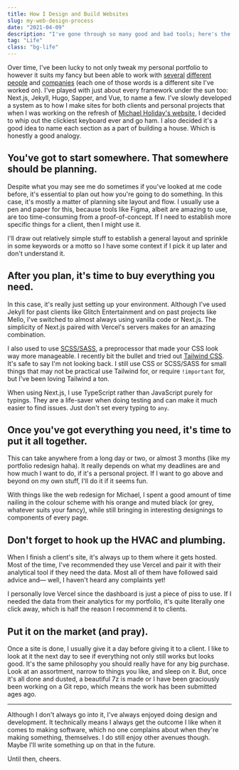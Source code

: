 ```yaml
---
title: How I Design and Build Websites
slug: my-web-design-process
date: "2021-04-09"
description: "I've gone through so many good and bad tools; here's the 411 of how I get it all done and dusted."
tag: "Life"
class: "bg-life"
---
```


Over time, I've been lucky to not only tweak my personal portfolio to however it suits my fancy but been able to work with [several](https://playgltich.xyz) [different](https://getmello.org) [people](https://epic4809.github.io) and [companies](https://studioneuf.net) (each one of those words is a different site I've worked on). I've played with just about every framework under the sun too: Next.js, Jekyll, Hugo, Sapper, and Vue, to name a few. I've slowly developed a system as to how I make sites for both clients and personal projects that when I was working on the refresh of [Michael Holiday's website](https://michaelholidaybooks.com), I decided to whip out the clickiest keyboard ever and go ham. I also decided it's a good idea to name each section as a part of building a house. Which is honestly a good analogy.

## You've got to start somewhere. That somewhere should be planning.
Despite what you may see me do sometimes if you've looked at me code before, it's essential to plan out how you're going to do something. In this case, it's mostly a matter of planning site layout and flow. I usually use a pen and paper for this, because tools like Figma, albeit are amazing to use, are too time-consuming from a proof-of-concept. If I need to establish more specific things for a client, then I might use it.

I'll draw out relatively simple stuff to establish a general layout and sprinkle in some keywords or a motto so I have some context if I pick it up later and don't understand it.

## After you plan, it's time to buy everything you need.
In this case, it's really just setting up your environment. Although I've used Jekyll for past clients like Glitch Entertainment and on past projects like Mello, I've switched to almost always using vanilla code or Next.js. The simplicity of Next.js paired with Vercel's servers makes for an amazing combination.

I also used to use [SCSS/SASS](https://sass-lang.com/), a preprocessor that made your CSS look way more manageable. I recently bit the bullet and tried out [Tailwind CSS](https://tailwindcss.com). It's safe to say I'm not looking back. I still use CSS or SCSS/SASS for small things that may not be practical use Tailwind for, or require `!important` for, but I've been loving Tailwind a ton.

When using Next.js, I use TypeScript rather than JavaScript purely for typings. They are a life-saver when doing testing and can make it much easier to find issues. Just don't set every typing to `any`.

## Once you've got everything you need, it's time to put it all together.
This can take anywhere from a long day or two, or almost 3 months (like my portfolio redesign haha). It really depends on what my deadlines are and how much I want to do, if it's a personal project. If I want to go above and beyond on my own stuff, I'll do it if it seems fun.

With things like the web redesign for Michael, I spent a good amount of time nailing in the colour scheme with his orange and muted black (or grey, whatever suits your fancy), while still bringing in interesting designings to components of every page.

## Don't forget to hook up the HVAC and plumbing.
When I finish a client's site, it's always up to them where it gets hosted. Most of the time, I've recommended they use Vercel and pair it with their analytical tool if they need the data. Most all of them have followed said advice and­— well, I haven't heard any complaints yet!

I personally love Vercel since the dashboard is just a piece of piss to use. If I needed the data from their analytics for my portfolio, it's quite literally one click away, which is half the reason I recommend it to clients.

## Put it on the market (and pray).
Once a site is done, I usually give it a day before giving it to a client. I like to look at it the next day to see if everything not only still works but looks good. It's the same philosophy you should really have for any big purchase. Look at an assortment, narrow to things you like, and sleep on it. But, once it's all done and dusted, a beautiful 7z is made or I have been graciously been working on a Git repo, which means the work has been submitted ages ago.

---

Although I don't always go into it, I've always enjoyed doing design and development. It technically means I always get the outcome I like when it comes to making software, which no one complains about when they're making something, themselves. I do still enjoy other avenues though. Maybe I'll write something up on that in the future.

Until then, cheers.
